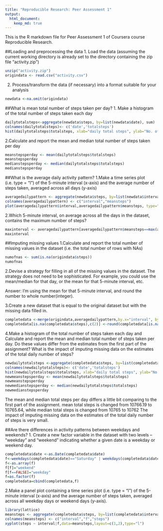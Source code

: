 ```yaml
---
title: "Reproducible Research: Peer Assessment 1"
output: 
  html_document:
    keep_md: true
---
```

This is the R markdown file for Peer Assessment 1 of Coursera course Reproducible Research.

##Loading and preprocessing the data
1. Load the data (assuming the current working directory is already set to the directory containing the zip file "activity.zip")
```r
unzip("activity.zip")
origindata <- read.csv("activity.csv")
```
2. Process/transform the data (if necessary) into a format suitable for your analysis
```r
newdata <-na.omit(origindata)
```

##What is mean total number of steps taken per day?
1. Make a histogram of the total number of steps taken each day
```r
dailytotalsteps<-aggregate(newdata$steps, by=list(newdata$date), sum)
colnames(dailytotalsteps)<- c('date','totalsteps')
hist(dailytotalsteps$totalsteps, xlab="daily total steps", ylab="No. of days", main = "Histogram of daily steps",breaks=10)
```

2.Calculate and report the mean and median total number of steps taken per day
```r
meanstepsperday <- mean(dailytotalsteps$totalsteps)
meanstepsperday
medianstepsperday <- median(dailytotalsteps$totalsteps)
medianstepsperday
```

##What is the average daily activity pattern?
1.Make a time series plot (i.e. type = "l") of the 5-minute interval (x-axis) and the average number of steps taken, averaged across all days (y-axis)
```r
averagedailypattern <- aggregate(newdata$steps, by=list(newdata$interval),mean)
colnames(averagedailypattern) <- c("interval","meansteps")
plot(averagedailypattern$interval,averagedailypattern$meansteps, type="l", xlab = "time series", ylab="No. of steps", main = "Average steps taken every 5 minutes")
```

2.Which 5-minute interval, on average across all the days in the dataset, contains the maximum number of steps?
```r
maxinterval <- averagedailypattern[averagedailypattern$meansteps==max(averagedailypattern$meansteps),c(1)]
maxinterval
```

##Imputing missing values
1.Calculate and report the total number of missing values in the dataset (i.e. the total number of rows with NAs)
```r
numofnas <- sum(is.na(origindata$steps))
numofnas
```

2.Devise a strategy for filling in all of the missing values in the dataset. The strategy does not need to be sophisticated. For example, you could use the mean/median for that day, or the mean for that 5-minute interval, etc.

Answer: I'm using the mean for that 5-minute interval, and round the number to whole number(integer).

3.Create a new dataset that is equal to the original dataset but with the missing data filled in.
```r
completedata <-merge(origindata,averagedailypattern,by.x="interval", by.y="interval")
completedata[is.na(completedata$steps),c(2)] <-round(completedata[is.na(completedata$steps), c(4)])
```

4.Make a histogram of the total number of steps taken each day and Calculate and report the mean and median total number of steps taken per day. Do these values differ from the estimates from the first part of the assignment? What is the impact of imputing missing data on the estimates of the total daily number of steps?
```r
newdailytotalsteps <-aggregate(completedata$steps, by=list(completedata$date), sum)
colnames(newdailytotalsteps)<- c('date','totalsteps')
hist(newdailytotalsteps$totalsteps, xlab="daily total steps", ylab="No. of days", main = "Histogram of New daily steps",breaks=10)
newmeanstepsperday <- mean(newdailytotalsteps$totalsteps)
newmeanstepsperday
newmedianstepsperday <- median(newdailytotalsteps$totalsteps)
newmedianstepsperday
```
The mean and median total steps per day differs a little bit comparing to the first part of the assignment.
mean total steps is changed from 10766.19 to 10765.64, while median total steps is changed from 10765 to 10762
The impact of imputing missing data on the estimates of the total daily number of steps is very small.

##Are there differences in activity patterns between weekdays and weekends?
1. Create a new factor variable in the dataset with two levels -- "weekday" and "weekend" indicating whether a given date is a weekday or weekend day.
```r
completedata$date <-as.Date(completedata$date)
f<-weekdays(completedata$date)=="Saturday" | weekdays(completedata$date)=="Sunday"
f<-as.array(f)
f[f]="weekend"
f[f==FALSE]="weekday"
f=as.factor(f)
completedata=cbind(completedata,f)

```

2.Make a panel plot containing a time series plot (i.e. type = "l") of the 5-minute interval (x-axis) and the average number of steps taken, averaged across all weekday days or weekend days (y-axis).
```r
library(lattice)
meansteps <- aggregate(completedata$steps, by=list(completedata$interval, completedata$f), mean)
colnames(meansteps) <- c("interval","f","steps")
xyplot(steps ~ interval|f,data=meansteps,layout=c(1,2),type="l")
```















